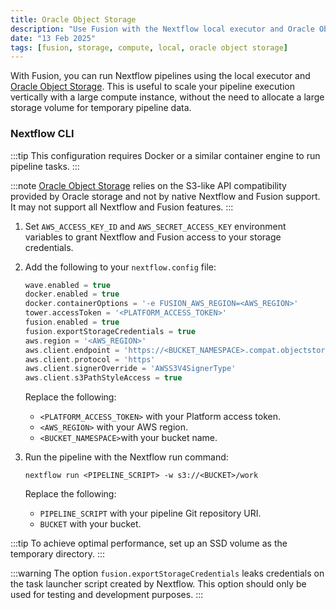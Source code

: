 ```yaml
---
title: Oracle Object Storage
description: "Use Fusion with the Nextflow local executor and Oracle Object Storage"
date: "13 Feb 2025"
tags: [fusion, storage, compute, local, oracle object storage]
---
```


With Fusion, you can run Nextflow pipelines using the local executor and [Oracle Object Storage](https://www.oracle.com/cloud/storage/object-storage/). This
is useful to scale your pipeline execution vertically with a large compute instance, without the need to allocate
a large storage volume for temporary pipeline data.

### Nextflow CLI

:::tip
This configuration requires Docker or a similar container engine to run pipeline tasks.
:::

:::note
[Oracle Object Storage](https://www.oracle.com/cloud/storage/object-storage/) relies on the S3-like API compatibility provided by Oracle storage and not by native Nextflow and Fusion support.
It may not support all Nextflow and Fusion features.
:::

1. Set `AWS_ACCESS_KEY_ID` and `AWS_SECRET_ACCESS_KEY` environment variables to grant Nextflow and Fusion access to your storage credentials.

1. Add the following to your `nextflow.config` file:

    ```groovy
    wave.enabled = true
    docker.enabled = true
    docker.containerOptions = '-e FUSION_AWS_REGION=<AWS_REGION>'
    tower.accessToken = '<PLATFORM_ACCESS_TOKEN>'
    fusion.enabled = true
    fusion.exportStorageCredentials = true
    aws.region = '<AWS_REGION>'
    aws.client.endpoint = 'https://<BUCKET_NAMESPACE>.compat.objectstorage.<AWS_REGION>.oraclecloud.com'
    aws.client.protocol = 'https'
    aws.client.signerOverride = 'AWSS3V4SignerType'
    aws.client.s3PathStyleAccess = true
    ```

    Replace the following:
    - `<PLATFORM_ACCESS_TOKEN>` with your Platform access token.
    - `<AWS_REGION>` with your AWS region.
    - `<BUCKET_NAMESPACE>`with your bucket name.

1. Run the pipeline with the Nextflow run command:

    ```
    nextflow run <PIPELINE_SCRIPT> -w s3://<BUCKET>/work
    ```

    Replace the following:
    - `PIPELINE_SCRIPT` with your pipeline Git repository URI.
    - `BUCKET` with your bucket.

:::tip
To achieve optimal performance, set up an SSD volume as the temporary directory.
:::

:::warning
The option `fusion.exportStorageCredentials` leaks credentials on the task launcher script created by Nextflow.
This option should only be used for testing and development purposes.
:::
